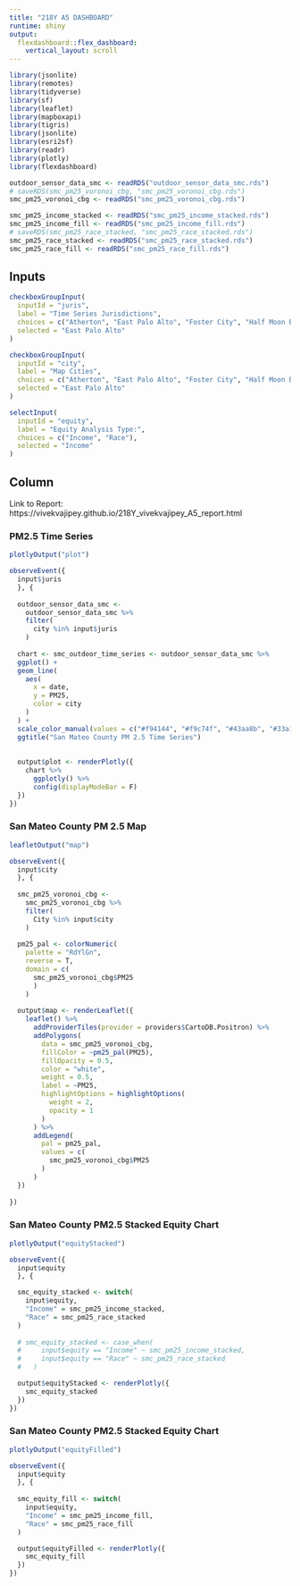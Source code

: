 ```yaml
---
title: "218Y A5 DASHBOARD"
runtime: shiny
output: 
  flexdashboard::flex_dashboard:
    vertical_layout: scroll
---
```


```r
library(jsonlite)
library(remotes)
library(tidyverse)
library(sf)
library(leaflet)
library(mapboxapi)
library(tigris)
library(jsonlite)
library(esri2sf)
library(readr)
library(plotly)
library(flexdashboard)

outdoor_sensor_data_smc <- readRDS("outdoor_sensor_data_smc.rds")
# saveRDS(smc_pm25_voronoi_cbg, "smc_pm25_voronoi_cbg.rds")
smc_pm25_voronoi_cbg <- readRDS("smc_pm25_voronoi_cbg.rds")

smc_pm25_income_stacked <- readRDS("smc_pm25_income_stacked.rds")
smc_pm25_income_fill <- readRDS("smc_pm25_income_fill.rds")
# saveRDS(smc_pm25_race_stacked, "smc_pm25_race_stacked.rds")
smc_pm25_race_stacked <- readRDS("smc_pm25_race_stacked.rds")
smc_pm25_race_fill <- readRDS("smc_pm25_race_fill.rds")
```



Inputs {.sidebar}
-------------------------------------

```r
checkboxGroupInput(
  inputId = "juris", 
  label = "Time Series Jurisdictions",
  choices = c("Atherton", "East Palo Alto", "Foster City", "Half Moon Bay", "Redwood City", "San Mateo City"), 
  selected = "East Palo Alto"
)
```

```r
checkboxGroupInput(
  inputId = "city", 
  label = "Map Cities",
  choices = c("Atherton", "East Palo Alto", "Foster City", "Half Moon Bay", "Millbrae", "Portola Valley", "Redwood City", "San Mateo", "South San Francisco"), 
  selected = "East Palo Alto"
)
```

```r
selectInput(
  inputId = "equity", 
  label = "Equity Analysis Type:",
  choices = c("Income", "Race"), 
  selected = "Income"
)
```

Column
-------------------------------------

Link to Report: https://vivekvajipey.github.io/218Y_vivekvajipey_A5_report.html

### PM2.5 Time Series

```r
plotlyOutput("plot")
```

```r
observeEvent({
  input$juris 
  }, {
  
  outdoor_sensor_data_smc <-
    outdoor_sensor_data_smc %>% 
    filter(
      city %in% input$juris
    )
  
  chart <- smc_outdoor_time_series <- outdoor_sensor_data_smc %>% 
  ggplot() +
  geom_line(
    aes(
      x = date,
      y = PM25,
      color = city
    )
  ) +
  scale_color_manual(values = c("#f94144", "#f9c74f", "#43aa8b", "#33a1fd", "#344CB7", "#7267CB")) +
  ggtitle("San Mateo County PM 2.5 Time Series")
    
  
  output$plot <- renderPlotly({
    chart %>% 
      ggplotly() %>% 
      config(displayModeBar = F)
  }) 
})
```

### San Mateo County PM 2.5 Map

```r
leafletOutput("map")
```

```r
observeEvent({
  input$city
  }, {
  
  smc_pm25_voronoi_cbg <-
    smc_pm25_voronoi_cbg %>% 
    filter(
      City %in% input$city
    )  
  
  pm25_pal <- colorNumeric(
    palette = "RdYlGn",
    reverse = T,
    domain = c(
      smc_pm25_voronoi_cbg$PM25
      )
    )
  
  output$map <- renderLeaflet({
    leaflet() %>% 
      addProviderTiles(provider = providers$CartoDB.Positron) %>% 
      addPolygons(
        data = smc_pm25_voronoi_cbg,
        fillColor = ~pm25_pal(PM25),
        fillOpacity = 0.5,
        color = "white",
        weight = 0.5,
        label = ~PM25,
        highlightOptions = highlightOptions(
          weight = 2,
          opacity = 1
        )
      ) %>% 
      addLegend(
        pal = pm25_pal,
        values = c(
          smc_pm25_voronoi_cbg$PM25
        )
      )
  })
  
})
```


### San Mateo County PM2.5 Stacked Equity Chart

```r
plotlyOutput("equityStacked")
```

```r
observeEvent({
  input$equity
  }, {

  smc_equity_stacked <- switch(
    input$equity,
    "Income" = smc_pm25_income_stacked,
    "Race" = smc_pm25_race_stacked
  )
    
  # smc_equity_stacked <- case_when(
  #     input$equity == "Income" ~ smc_pm25_income_stacked,
  #     input$equity == "Race" ~ smc_pm25_race_stacked
  #   )

  output$equityStacked <- renderPlotly({
    smc_equity_stacked
  })
})
```

### San Mateo County PM2.5 Stacked Equity Chart

```r
plotlyOutput("equityFilled")
```

```r
observeEvent({
  input$equity
  }, {
    
  smc_equity_fill <- switch(
    input$equity,
    "Income" = smc_pm25_income_fill,
    "Race" = smc_pm25_race_fill
  )

  output$equityFilled <- renderPlotly({
    smc_equity_fill
  })
})
```